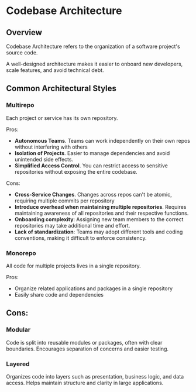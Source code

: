 # Codebase Architecture

## Overview

Codebase Architecture refers to the organization of a software project's source code.

A well-designed architecture makes it easier to onboard new developers, scale features, and avoid technical debt.

## Common Architectural Styles

### Multirepo

Each project or service has its own repository.

Pros:
- **Autonomous Teams**. Teams can work independently on their own repos without interfering with others
- **Isolation of Projects**. Easier to manage dependencies and avoid unintended side effects.
- **Simplified Access Control**. You can restrict access to sensitive repositories without exposing the entire codebase.

Cons:
- **Cross-Service Changes**. Changes across repos can't be atomic, requiring multiple commits per repository
- **Introduce overhead when maintaining multiple repositories**. Requires maintaining awareness of all repositories and their respective functions.
- **Onboarding complexity**: Assigning new team members to the correct repositories may take additional time and effort.
- **Lack of standardization**: Teams may adopt different tools and coding conventions, making it difficult to enforce consistency.

### Monorepo

All code for multiple projects lives in a single repository.

Pros:
- Organize related applications and packages in a single repository
- Easily share code and dependencies

Cons:
-

### Modular

Code is split into reusable modules or packages, often with clear boundaries. Encourages separation of concerns and easier testing.

### Layered

Organizes code into layers such as presentation, business logic, and data access. Helps maintain structure and clarity in large applications.
